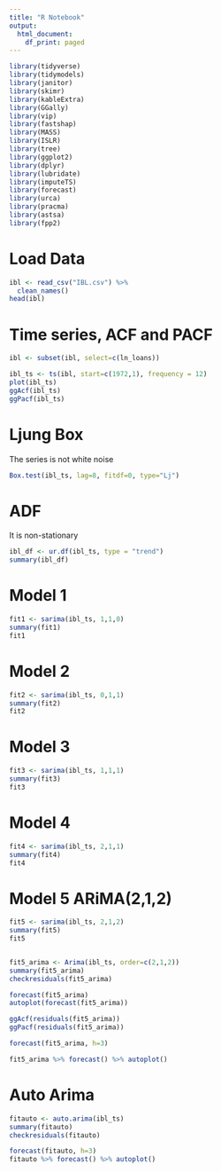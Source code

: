 ```yaml
---
title: "R Notebook"
output:
  html_document:
    df_print: paged
---
```




```r
library(tidyverse)
library(tidymodels)
library(janitor)
library(skimr)
library(kableExtra)
library(GGally)
library(vip)        
library(fastshap)   
library(MASS)
library(ISLR)
library(tree)
library(ggplot2)
library(dplyr)
library(lubridate)
library(imputeTS)
library(forecast)
library(urca)
library(pracma)
library(astsa)
library(fpp2)
```

# Load Data
```r
ibl <- read_csv("IBL.csv") %>%
  clean_names()
head(ibl)
```

# Time series, ACF and PACF
```r
ibl <- subset(ibl, select=c(ln_loans))

ibl_ts <- ts(ibl, start=c(1972,1), frequency = 12)
plot(ibl_ts)
ggAcf(ibl_ts)
ggPacf(ibl_ts)
```

# Ljung Box
The series is not white noise
```r
Box.test(ibl_ts, lag=8, fitdf=0, type="Lj")
```

# ADF
It is non-stationary
```r
ibl_df <- ur.df(ibl_ts, type = "trend")
summary(ibl_df)
```

# Model 1
```r
fit1 <- sarima(ibl_ts, 1,1,0)
summary(fit1)
fit1
```

# Model 2
```r
fit2 <- sarima(ibl_ts, 0,1,1)
summary(fit2)
fit2
```

# Model 3
```r
fit3 <- sarima(ibl_ts, 1,1,1)
summary(fit3)
fit3
```

# Model 4
```r
fit4 <- sarima(ibl_ts, 2,1,1)
summary(fit4)
fit4
```

# Model 5 ARiMA(2,1,2)
```r
fit5 <- sarima(ibl_ts, 2,1,2)
summary(fit5)
fit5


fit5_arima <- Arima(ibl_ts, order=c(2,1,2))
summary(fit5_arima)
checkresiduals(fit5_arima)

forecast(fit5_arima)
autoplot(forecast(fit5_arima))

ggAcf(residuals(fit5_arima))
ggPacf(residuals(fit5_arima))

forecast(fit5_arima, h=3)

fit5_arima %>% forecast() %>% autoplot()
```

# Auto Arima
```r
fitauto <- auto.arima(ibl_ts)
summary(fitauto)
checkresiduals(fitauto)

forecast(fitauto, h=3)
fitauto %>% forecast() %>% autoplot()
```


